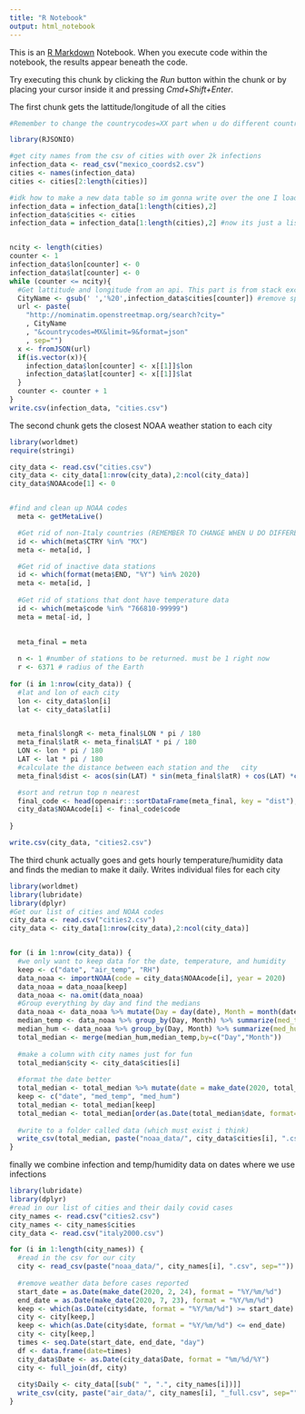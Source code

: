 ```yaml
---
title: "R Notebook"
output: html_notebook
---
```


This is an [R Markdown](http://rmarkdown.rstudio.com) Notebook. When you execute code within the notebook, the results appear beneath the code. 

Try executing this chunk by clicking the *Run* button within the chunk or by placing your cursor inside it and pressing *Cmd+Shift+Enter*. 


The first chunk gets the lattitude/longitude of all the cities

```r
#Remember to change the countrycodes=XX part when u do different countries

library(RJSONIO)

#get city names from the csv of cities with over 2k infections
infection_data <- read_csv("mexico_coords2.csv")
cities <- names(infection_data)
cities <- cities[2:length(cities)]

#idk how to make a new data table so im gonna write over the one I loaded in
infection_data = infection_data[1:length(cities),2]
infection_data$cities <- cities
infection_data = infection_data[1:length(cities),2] #now its just a list of cities


ncity <- length(cities)
counter <- 1
infection_data$lon[counter] <- 0
infection_data$lat[counter] <- 0
while (counter <= ncity){
  #Get lattitude and longitude from an api. This part is from stack exchange
  CityName <- gsub(' ','%20',infection_data$cities[counter]) #remove space for URLs
  url <- paste(
    "http://nominatim.openstreetmap.org/search?city="
    , CityName
    , "&countrycodes=MX&limit=9&format=json"
    , sep="")
  x <- fromJSON(url)
  if(is.vector(x)){
    infection_data$lon[counter] <- x[[1]]$lon
    infection_data$lat[counter] <- x[[1]]$lat    
  }
  counter <- counter + 1
}
write.csv(infection_data, "cities.csv")
```
The second chunk gets the closest NOAA weather station to each city


```r
library(worldmet)
require(stringi)

city_data <- read.csv("cities.csv")
city_data <- city_data[1:nrow(city_data),2:ncol(city_data)]
city_data$NOAAcode[1] <- 0


#find and clean up NOAA codes
  meta <- getMetaLive()

  #Get rid of non-Italy countries (REMEMBER TO CHANGE WHEN U DO DIFFERENT COUNTRIES)
  id <- which(meta$CTRY %in% "MX")
  meta <- meta[id, ]

  #Get rid of inactive data stations
  id <- which(format(meta$END, "%Y") %in% 2020)
  meta <- meta[id, ]
  
  #Get rid of stations that dont have temperature data
  id <- which(meta$code %in% "766810-99999")
  meta = meta[-id, ]

  
  meta_final = meta
  
  n <- 1 #number of stations to be returned. must be 1 right now
  r <- 6371 # radius of the Earth
  
for (i in 1:nrow(city_data)) {
  #lat and lon of each city
  lon <- city_data$lon[i]
  lat <- city_data$lat[i]


  meta_final$longR <- meta_final$LON * pi / 180
  meta_final$latR <- meta_final$LAT * pi / 180
  LON <- lon * pi / 180
  LAT <- lat * pi / 180
  #calculate the distance between each station and the   city
  meta_final$dist <- acos(sin(LAT) * sin(meta_final$latR) + cos(LAT) *cos(meta_final$latR) * cos(meta_final$longR - LON)) * r

  #sort and retrun top n nearest
  final_code <- head(openair:::sortDataFrame(meta_final, key = "dist"), n)
  city_data$NOAAcode[i] <- final_code$code
  
}

write.csv(city_data, "cities2.csv")
```

The third chunk actually goes and gets hourly temperature/humidity data and finds the median to make it daily. Writes individual files for each city

```r
library(worldmet)
library(lubridate)
library(dplyr)
#Get our list of cities and NOAA codes
city_data <- read.csv("cities2.csv")
city_data <- city_data[1:nrow(city_data),2:ncol(city_data)]


for (i in 1:nrow(city_data)) {
  #we only want to keep data for the date, temperature, and humidity
  keep <- c("date", "air_temp", "RH")
  data_noaa <- importNOAA(code = city_data$NOAAcode[i], year = 2020) 
  data_noaa = data_noaa[keep]
  data_noaa <- na.omit(data_noaa)
  #Group everything by day and find the medians
  data_noaa <- data_noaa %>% mutate(Day = day(date), Month = month(date))
  median_temp <- data_noaa %>% group_by(Day, Month) %>% summarize(med_temp = median(air_temp))
  median_hum <- data_noaa %>% group_by(Day, Month) %>% summarize(med_hum = median(RH))
  total_median <- merge(median_hum,median_temp,by=c("Day","Month"))
  
  #make a column with city names just for fun
  total_median$city <- city_data$cities[i]
  
  #format the date better
  total_median <- total_median %>% mutate(date = make_date(2020, total_median$Month, total_median$Day))
  keep <- c("date", "med_temp", "med_hum")
  total_median <- total_median[keep]
  total_median <- total_median[order(as.Date(total_median$date, format="%Y/%m/%d")),]
  
  #write to a folder called data (which must exist i think)
  write_csv(total_median, paste("noaa_data/", city_data$cities[i], ".csv", sep=""))
}
```



finally we combine infection and temp/humidity data on dates where we use infections
```r
library(lubridate)
library(dplyr)
#read in our list of cities and their daily covid cases
city_names <- read.csv("cities2.csv")
city_names <- city_names$cities
city_data <- read.csv("italy2000.csv")

for (i in 1:length(city_names)) {
  #read in the csv for our city
  city <- read_csv(paste("noaa_data/", city_names[i], ".csv", sep=""))
  
  #remove weather data before cases reported
  start_date = as.Date(make_date(2020, 2, 24), format = "%Y/%m/%d")
  end_date = as.Date(make_date(2020, 7, 23), format = "%Y/%m/%d")
  keep <- which(as.Date(city$date, format = "%Y/%m/%d") >= start_date)
  city <- city[keep,]
  keep <- which(as.Date(city$date, format = "%Y/%m/%d") <= end_date)
  city <- city[keep,]
  times <- seq.Date(start_date, end_date, "day")
  df <- data.frame(date=times)
  city_data$Date <- as.Date(city_data$Date, format = "%m/%d/%Y")
  city <- full_join(df, city)
  
  city$Daily <- city_data[[sub(" ", ".", city_names[i])]]
  write_csv(city, paste("air_data/", city_names[i], "_full.csv", sep=""))
}



```